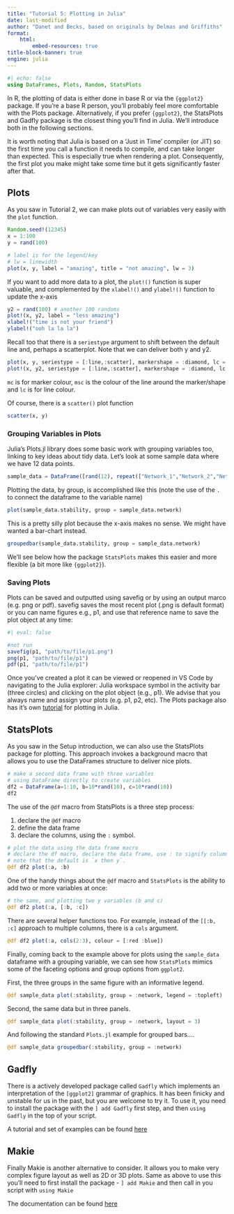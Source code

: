 ```yaml
---
title: "Tutorial 5: Plotting in Julia"
date: last-modified
author: "Danet and Becks, based on originals by Delmas and Griffiths"
format:
    html:
        embed-resources: true
title-block-banner: true
engine: julia
---
```


```julia
#| echo: false
using DataFrames, Plots, Random, StatsPlots
```

In R, the plotting of data is either done in base R or via the `{ggplot2}` package. If you're a base R person, you'll probably feel more comfortable with the Plots package. Alternatively, if you prefer `{ggplot2}`, the StatsPlots and Gadfly package is the closest thing you'll find in Julia. We'll introduce both in the following sections.

It is worth noting that Julia is based on a 'Just in Time' compiler (or JIT) so the first time you call a function it needs to compile, and can take longer than expected. This is especially true when rendering a plot. Consequently, the first plot you make might take some time but it gets significantly faster after that.

## Plots

As you saw in Tutorial 2, we can make plots out of variables very easily with the `plot` function.

```julia
Random.seed!(12345)
x = 1:100
y = rand(100)

# label is for the legend/key
# lw = linewidth
plot(x, y, label = "amazing", title = "not amazing", lw = 3)
```

If you want to add more data to a plot, the `plot!()` function is super valuable, and complemented by the `xlabel!()` and `ylabel!()` function to update the x-axis

```julia
y2 = rand(100) # another 100 randoms
plot!(x, y2, label = "less amazing")
xlabel!("time is not your friend")
ylabel!("ooh la la la")
```     

Recall too that there is a `seriestype` argument to shift between the default line and, perhaps a scatterplot.  Note that we can deliver both y and y2.

```julia
plot(x, y, seriestype = [:line,:scatter], markershape = :diamond, lc = :orange, mc = :black, msc = :orange, label = "Y")
plot!(x, y2, seriestype = [:line,:scatter], markershape = :diamond, lc = :blue, mc = :black,  msc = :blue, label = "Y2")
```

`mc` is for marker colour, `msc` is the colour of the line around the marker/shape and `lc` is for line colour.

Of course, there is a `scatter()` plot function

```julia
scatter(x, y)
```

### Grouping Variables in Plots

Julia's Plots.jl library does some basic work with grouping variables too, linking to key ideas about tidy data.  Let's look at some sample data where we have 12 data points.

```julia
sample_data = DataFrame([rand(12), repeat(["Network_1","Network_2","Network_3"],4)], ["stability", "network"])
```

Plotting the data, by group, is accomplished like this (note the use of the `.` to connect the dataframe to the variable name)

```julia
plot(sample_data.stability, group = sample_data.network)
```

This is a pretty silly plot because the x-axis makes no sense.  We might have wanted a bar-chart instead.

```julia
groupedbar(sample_data.stability, group = sample_data.network)
```

We'll see below how the package `StatsPlots` makes this easier and more flexible (a bit more like `{ggplot2}`).

### Saving Plots

Plots can be saved and outputted using savefig or by using an output marco (e.g. png or pdf). savefig saves the most recent plot (.png is default format) or you can name figures e.g., p1, and use that reference name to save the plot object at any time:

```julia
#| eval: false

#not run
savefig(p1, "path/to/file/p1.png")
png(p1, "path/to/file/p1")
pdf(p1, "path/to/file/p1")
```

Once you've created a plot it can be viewed or reopened in VS Code by navigating to the Julia explorer: Julia workspace symbol in the activity bar (three circles) and clicking on the plot object (e.g., p1). We advise that you always name and assign your plots (e.g. p1, p2, etc). The Plots package also has it's own [tutorial](https://docs.juliaplots.org/latest/tutorial/) for plotting in Julia.


## StatsPlots

As you saw in the Setup introduction, we can also use the StatsPlots package for plotting.  This approach invokes a background macro that allows you to use the DataFrames structure to deliver nice plots.


```julia
# make a second data frame with three variables
# using DataFrame directly to create variables
df2 = DataFrame(a=1:10, b=10*rand(10), c=10*rand(10))
df2
```

The use of the `@df` macro from StatsPlots is a three step process:

1. declare the `@df` macro
2. define the data frame
3. declare the columns, using the `:` symbol.

```julia
# plot the data using the data frame macro
# declare the df macro, declare the data frame, use : to signify columns
# note that the default is `x then y`.
@df df2 plot(:a, :b)
```

One of the handy things about the `@df` macro and `StatsPlots` is the ability to add two or more variables at once:

```julia
# the same, and plotting two y variables (b and c)
@df df2 plot(:a, [:b, :c])
```

There are several helper functions too.  For example, instead of the `[[:b, :c]` approach to multiple columns, there is a `cols` argument.

```julia
@df df2 plot(:a, cols(2:3), colour = [:red :blue])
```

Finally, coming back to the example above for plots using the `sample_data` dataframe with a grouping variable, we can see how `StatsPlots` mimics some of the faceting options and group options from `ggplot2`.

First, the three groups in the same figure with an informative legend.

```julia
@df sample_data plot(:stability, group = :network, legend = :topleft)
```

Second, the same data but in three panels.

```julia
@df sample_data plot(:stability, group = :network, layout = 3)
```

And following the standard `Plots.jl` example for grouped bars....

```julia
@df sample_data groupedbar(:stability, group = :network)
```

## Gadfly

There is a actively developed package called `Gadfly` which implements an interpretation of the `[ggplot2]` grammar of graphics.  It has been finicky and unstable for us in the past, but you are welcome to try it.  To use it, you need to install the package with the `] add Gadfly` first step, and then `using Gadfly` in the top of your script.

A tutorial and set of examples can be found [here](http://gadflyjl.org/v0.5/tutorial.html)

## Makie

Finally Makie is another alternative to consider. It allows you to make very complex figure layout as well as 2D or 3D plots. Same as above to use this you'll need to first install the package - `] add Makie` and then call in you script with `using Makie`

The documentation can be found [here](https://docs.makie.org/stable/)
